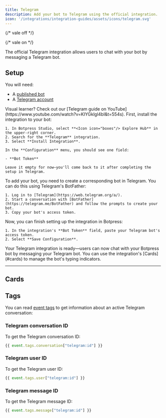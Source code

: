 ```yaml
---
title: Telegram
description: Add your bot to Telegram using the official integration.
icon: '/integrations/integration-guides/assets/icons/telegram.svg'
---
```


{/* vale off */}


<OpenInHub integration={integrationVersions.telegram}/>



{/* vale on */}

The official Telegram integration allows users to chat with your bot by messaging a Telegram bot.

## Setup

<Info>
  You will need:

  - A [published bot](/learn/get-started/quick-start)
  - A [Telegram account](https://web.telegram.org/a/)
</Info>

<Tip>
  Visual learner? Check out our [Telegram guide on YouTube](https://www.youtube.com/watch?v=KIYGklgl4bI&t=554s).
</Tip>

<Steps>
  <Step title="Install the integration in Botpress">
    First, install the integration to your bot:

    1. In Botpress Studio, select **<Icon icon="boxes"/> Explore Hub** in the upper-right corner.
    2. Search for the **Telegram** integration.
    3. Select **Install Integration**.

    In the **Configuration** menu, you should see one field:

    - **Bot Token**

    Leave it empty for now—you'll come back to it after completing the setup in Telegram.
  </Step>
  <Step title="Create a bot in Telegram">
    To add your bot, you need to create a corresponding bot in Telegram. You can do this using Telegram's BotFather:

    1. Log in to [Telegram](https://web.telegram.org/a/).
    2. Start a conversation with [BotFather](https://telegram.me/BotFather) and follow the prompts to create your bot.
    3. Copy your bot's access token.
  </Step>
  <Step title="Configure the integration in Botpress">
    Now, you can finish setting up the integration in Botpress:

    1. In the integration's **Bot Token** field, paste your Telegram bot's access token.
    2. Select **Save Configuration**.
  </Step>
</Steps>

<Check>
  Your Telegram integration is ready—users can now chat with your Botpress bot by messaging your Telegram bot. You can use the integration's [Cards](#cards) to manage the bot's typing indicators.
</Check>

---

## Cards

<Cards />

## Tags

You can read [event tags](/learn/guides/advanced/event-properties#param-tags) to get information about an active Telegram conversation:

### Telegram conversation ID

To get the Telegram conversation ID:

```js
{{ event.tags.conversation["telegram:id"] }}
```

### Telegram user ID

To get the Telegram user ID:

```js
{{ event.tags.user["telegram:id"] }}
```

### Telegram message ID

To get the Telegram message ID:

```js
{{ event.tags.message["telegram:id"] }}
```
